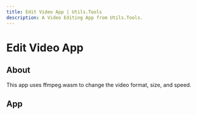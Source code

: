 ```yaml
---
title: Edit Video App | Utils.Tools
description: A Video Editing App from Utils.Tools.
---
```



# Edit Video App

## About

This app uses ffmpeg.wasm to change the video format, size, and speed.

## App

<EditVideoApp />
